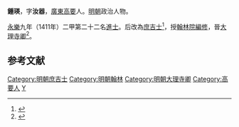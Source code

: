 '''鍾瑛'''，字'''汝器'''，[[廣東|廣東]][[高要|高要]]人。[[明朝|明朝]]政治人物。

[[永乐_(明朝)|永樂]]九年（1411年）二甲第二十二名[[進士|進士]]。后改為[[庶吉士|庶吉士]]<ref>{{Cite book|title=翰林与明代政治 A RESEARCH ON HANLIN AND ITS POLITICAL ROLE IN THE MING DYNASTY|last=包诗卿著|first=|publisher=上海：上海古籍出版社|year=2015.07|isbn=978-7-5325-7636-4|location=|pages=194-198}}</ref>，授[[翰林院|翰林院]][[編修|編修]]，晉[[大理寺卿|大理寺卿]]<ref>{{cite book | language = zh-hans | author = 潘荣胜 | coauthors =  | title = 《明清进士录》 | url =  | date = 2006年 | location =  | publisher = [[中华书局|中华书局]] | id =  | isbn = 9787101043501 | pages = 33页 }}</ref>。

==参考文献==
<div class="references-small">
<references></references>
</div>

{{明朝人物小作品}}
{{永樂九年辛卯科殿試金榜}}

{{DEFAULTSORT:Zhong鍾}}
[[Category:明朝庶吉士|Category:明朝庶吉士]]
[[Category:明朝翰林|Category:明朝翰林]]
[[Category:明朝大理寺卿|Category:明朝大理寺卿]]
[[Category:高要人|Category:高要人]]
[[Category:鍾姓|Y]]